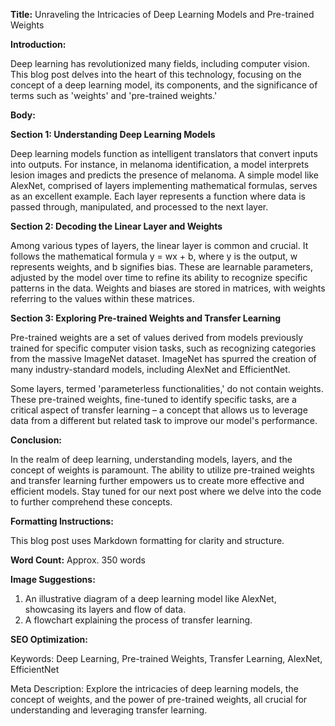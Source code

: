 **Title:** Unraveling the Intricacies of Deep Learning Models and Pre-trained Weights

**Introduction:**

Deep learning has revolutionized many fields, including computer vision. This blog post delves into the heart of this technology, focusing on the concept of a deep learning model, its components, and the significance of terms such as 'weights' and 'pre-trained weights.' 

**Body:**

**Section 1: Understanding Deep Learning Models**

Deep learning models function as intelligent translators that convert inputs into outputs. For instance, in melanoma identification, a model interprets lesion images and predicts the presence of melanoma. A simple model like AlexNet, comprised of layers implementing mathematical formulas, serves as an excellent example. Each layer represents a function where data is passed through, manipulated, and processed to the next layer.

**Section 2: Decoding the Linear Layer and Weights**

Among various types of layers, the linear layer is common and crucial. It follows the mathematical formula y = wx + b, where y is the output, w represents weights, and b signifies bias. These are learnable parameters, adjusted by the model over time to refine its ability to recognize specific patterns in the data. Weights and biases are stored in matrices, with weights referring to the values within these matrices.

**Section 3: Exploring Pre-trained Weights and Transfer Learning**

Pre-trained weights are a set of values derived from models previously trained for specific computer vision tasks, such as recognizing categories from the massive ImageNet dataset. ImageNet has spurred the creation of many industry-standard models, including AlexNet and EfficientNet. 

Some layers, termed 'parameterless functionalities,' do not contain weights. These pre-trained weights, fine-tuned to identify specific tasks, are a critical aspect of transfer learning – a concept that allows us to leverage data from a different but related task to improve our model's performance.

**Conclusion:**

In the realm of deep learning, understanding models, layers, and the concept of weights is paramount. The ability to utilize pre-trained weights and transfer learning further empowers us to create more effective and efficient models. Stay tuned for our next post where we delve into the code to further comprehend these concepts.

**Formatting Instructions:**

This blog post uses Markdown formatting for clarity and structure. 

**Word Count:** Approx. 350 words

**Image Suggestions:**

1. An illustrative diagram of a deep learning model like AlexNet, showcasing its layers and flow of data.
2. A flowchart explaining the process of transfer learning.

**SEO Optimization:**

Keywords: Deep Learning, Pre-trained Weights, Transfer Learning, AlexNet, EfficientNet

Meta Description: Explore the intricacies of deep learning models, the concept of weights, and the power of pre-trained weights, all crucial for understanding and leveraging transfer learning.
